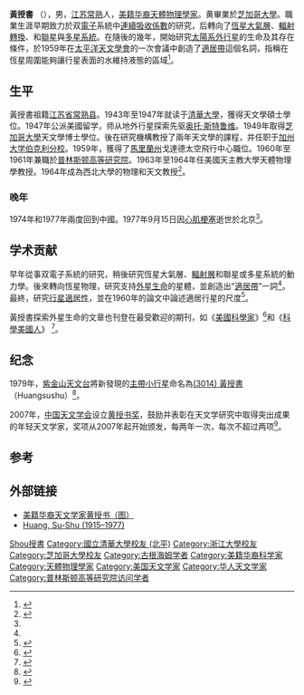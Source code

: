 {{Infobox scientist
| name              = 黄授书
| native_name       = 
| native_name_lang  = 
| image             = <!--(as myimage.jpg, no 'File:')-->
| image_size        = 
| alt               = 
| caption           = 
| birth_date        = {{Birth date|1915|04|16}}
| birth_place       = {{ROC-1912}}[[江蘇省|江蘇省]][[常熟市|常熟市]]
| death_date        = {{Death date and age|1977|09|15|1915|04|16}}
| death_place       = {{PRC}}[[北京|北京]]
| resting_place     = 
| resting_place_coordinates = <!-- {{Coord|LAT|LONG|type:landmark|display=inline,title}} -->
| other_names       = 
| residence         = 
| citizenship       = {{US}}
| nationality       = 
| fields            = [[天文學家|天文學家]]、[[天體物理學|天體物理學]]
| workplaces        = [[北京清華大學|北京清華大學]]<br/>[[芝加哥大學|芝加哥大學]]<br/>[[加州大學柏克萊分校|加州大學柏克萊分校]]<br/>[[戈達德太空飛行中心|戈達德太空飛行中心]]<br/>[[普林斯頓高等研究院|普林斯頓高等研究院]]<br/>[[美國天主教大學|美國天主教大學]]<br/>[[西北大学_(伊利诺州)|美國西北大學]]
| alma_mater        = [[浙江大學|浙江大學]]（理學學士）<br/>[[清華大學|清華大學]]（理學碩士）<br/>[[芝加哥大學|芝加哥大學]]（哲學博士）
| thesis_title      = Wave Mechanical Calculations in Astrophysical Interest
| thesis_url        = http://books.google.com/books?id=e20PKgAACAAJ
| thesis_year       = 1949
| doctoral_advisor  = [[奥托·斯特魯維|奥托·斯特魯維]]
| academic_advisors = 
| doctoral_students = 
| notable_students  = 
| known_for         = [[適居帶|適居帶]]的探索與[[外星生命|外星生命]]的先決條件
| author_abbrev_bot = 
| author_abbrev_zoo = 
| influences        = 
| influenced        = 
| awards            = {{tsl|en|John Simon Guggenheim Memorial Foundation|約翰·西蒙·古根漢紀念基金會}}學者（1951）
| signature         = <!--(filename only)-->
| signature_alt     = 
| website           = <!-- {{URL|www.example.com}} -->
| footnotes         = 
| spouse            = 
| children          = 
}}
'''黃授書''' （{{bd|1915年|4月26日|1977年|9月15日|catIdx=Huang黃授書}}），男，[[江苏|江苏]][[常熟|常熟]]人，[[美籍华裔|美籍华裔]][[天體物理學|天體物理學家]]。黄畢業於[[芝加哥大學|芝加哥大學]]。職業生涯早期致力於双[[電子|電子]]系統中[[衰減係數|連續吸收係數]]的研究，后轉向了[[恆星大氣層|恆星大氣層]]、[[輻射層|輻射轉換]]、和[[聯星|聯星]]與[[恆星系統|多星系統]]。在隨後的幾年，開始研究[[太陽系外行星|太陽系外行星]]的生命及其存在條件，於1959年在[[太平洋天文學會|太平洋天文學會]]的一次會議中創造了[[適居帶|適居帶]]這個名詞，指稱在恆星周圍能夠讓行星表面的水維持液態的區域<ref name=asp-1959>{{cite journal | url=http://www.jstor.org/stable/40673575 | title=The Problem of Life in the Universe and the Mode of Star Formation | author=Huang, Su-Shu | journal=Publications of the Astronomical Society of the Pacific | date=1959-10 | volume=71 | issue=422 | pages=421–424 | bibcode=1959PASP...71..421H | doi=10.1086/127417 | access-date=2014-09-17 | archive-date=2021-11-06 | archive-url=https://web.archive.org/web/20211106064306/https://www.jstor.org/stable/40673575 | dead-url=no }}</ref>。

== 生平 ==
黃授書祖籍[[江苏省|江苏省]][[常熟县|常熟县]]。1943年至1947年就读于[[清華大學|清華大學]]，獲得天文學碩士學位。1947年公派美國留学，师从地外行星探索先驱[[奥托·斯特鲁维|奥托·斯特鲁维]]。1949年取得[[芝加哥大學|芝加哥大學]]天文學博士學位。後在研究機構教授了兩年天文學的課程，并任职于[[加州大学伯克利分校|加州大学伯克利分校]]。1959年，獲得了[[馬里蘭州|馬里蘭州]]戈達德太空飛行中心職位。1960年至1961年兼職於[[普林斯顿高等研究院|普林斯顿高等研究院]]。1963年至1964年任美國天主教大學天體物理學教授。1964年成為西北大學的物理和天文教授<ref name=northwestern>{{cite web | url=http://findingaids.library.northwestern.edu/catalog/inu-ead-nua-archon-583 | title=Guide to the Su-Shu Huang (1915–1977) Papers | publisher=Northwestern University Library | work=Archival and Manuscript Collections | date=1944–1980 | accessdate=2013-07-16 | archive-date=2016-03-04 | archive-url=https://web.archive.org/web/20160304035650/http://findingaids.library.northwestern.edu/catalog/inu-ead-nua-archon-583 | dead-url=no }}</ref>。

=== 晚年 ===
1974年和1977年兩度回到中國。1977年9月15日因[[心肌梗塞|心肌梗塞]]逝世於北京<ref name=northwestern />。

== 学术贡献 ==
早年從事双電子系統的研究，稍後研究恆星大氣層、[[輻射層|輻射層]]和聯星或多星系統的動力學。後來轉向恆星物理，研究支持[[外星生命|外星生命]]的星體，並創造出“[[適居帶|適居帶]]”一詞<ref name=asp-1959 />。最終，研究[[行星適居性|行星適居性]]，並在1960年的論文中論述適居行星的尺度<ref name=asp-1960>{{cite journal | title=The Sizes of Habitable Planets | author=Huang, Su-Shu | journal=Publications of the Astronomical Society of the Pacific | year=1960 | volume=72 | issue=429 | pages=489—493|bibcode = 1960PASP...72..489H |doi = 10.1086/127586 }}</ref>。

黃授書探索外星生命的文章也刊登在最受歡迎的期刊，如《[[美國科學家|美國科學家]]》<ref name=amsci>{{cite journal | url=http://www.jstor.org/stable/27827376 | title=Occurrence of Life in the Universe | author=Huang, Su-Shu | journal=American Scientist | date=September 1959 | volume=47 | issue=3 | pages=397—402 | access-date=2014-09-17 | archive-date=2022-02-03 | archive-url=https://web.archive.org/web/20220203212941/https://www.jstor.org/stable/27827376 | dead-url=no }}</ref>和《[[科學美國人|科學美國人]]》 <ref name=sciam>{{cite journal|url=http://www.nature.com/doifinder/10.1038/scientificamerican0460-55|pages=55–63|title=Life Outside the Solar System|journal=Scientific American|volume=202|issue=4|author=Su-Shu Huang|doi=10.1038/scientificamerican0460-55}}</ref>。

== 纪念 ==
1979年，[[紫金山天文台|紫金山天文台]]將新發現的[[主帶小行星|主帶小行星]]命名為[[小行星3014|(3014) 黃授書]]（Huangsushu）<ref name="jpl">{{cite web | url=http://ssd.jpl.nasa.gov/sbdb.cgi?sstr=3014%20Huangsushu | title=3014 Huangsushu | publisher=Minor Planet Center | work=JPL Small-Body Database | accessdate=2013-07-17| author=Minor Planet Center}}</ref>。

2007年，[[中国天文学会|中国天文学会]]设立[[中国天文学会黄授书奖|黄授书奖]]，鼓励并表彰在天文学研究中取得突出成果的年轻天文学家，奖项从2007年起开始颁发，每两年一次，每次不超过两项<ref name=as>{{Cite book|title=30年科技成就100例 1978-2008|last=张景中主编|first=|publisher=湖北长江出版集团湖北少年儿童出版社|year=2008年12月|isbn=978-7-5353-4202-7|location=武汉|pages=196}}</ref>。

== 参考 ==
{{Reflist}}

== 外部链接 ==
* [https://web.archive.org/web/20120718104121/http://chro.cpst.net.cn/zzzc/2010_08/283143052.html 美籍华裔天文学家黄授书（图）]
* [http://www.daviddarling.info/encyclopedia/H/Huang.html Huang, Su-Shu (1915–1977)] {{Wayback|url=http://www.daviddarling.info/encyclopedia/H/Huang.html |date=20210205123006 }}

{{extraterrestrial life}}

{{Authority control}}
{{DEFAULTSORT:Huang黃授書}}
[[Category:黃姓|Shou授書]]
[[Category:國立清華大學校友_(北平)|Category:國立清華大學校友 (北平)]]
[[Category:浙江大學校友|Category:浙江大學校友]]
[[Category:芝加哥大學校友|Category:芝加哥大學校友]]
[[Category:古根海姆学者|Category:古根海姆学者]]
[[Category:美籍华裔科学家|Category:美籍华裔科学家]]
[[Category:天體物理學家|Category:天體物理學家]]
[[Category:美国天文学家|Category:美国天文学家]]
[[Category:华人天文学家|Category:华人天文学家]]
[[Category:普林斯顿高等研究院访问学者|Category:普林斯顿高等研究院访问学者]]
